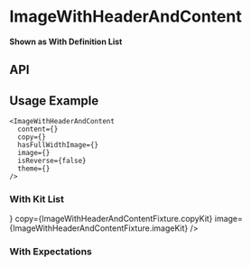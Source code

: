
<Meta
  title="Components/ImageWithHeaderAndContent"
  component={ImageWithHeaderAndContent}
  decorators={[withKnobs]}
/>

# ImageWithHeaderAndContent

**Shown as With Definition List**

<Preview>
  <Story name="Base component">
    <ImageWithHeaderAndContent
      backgroundColor={text('backgroundColor', '')}
      copy={{
        description: text(
          'description',
          ImageWithHeaderAndContentFixture.copy.description,
        ),
        eyebrow: text('eyebrow', ImageWithHeaderAndContentFixture.copy.eyebrow),
        heading: text('heading', ImageWithHeaderAndContentFixture.copy.heading),
        subHeading: text(
          'subHeading',
          ImageWithHeaderAndContentFixture.copy.subHeading,
        ),
      }}
      hasFullWidthImage={boolean('hasFullWidthImage', false)}
      image={ImageWithHeaderAndContentFixture.imageExpectations}
      isReverse={boolean('iReverse', false)}
      theme={select('theme', ['dark', 'light'], 'dark')}
    />
  </Story>
</Preview>

## API

<Props of={ImageWithHeaderAndContent} />

## Usage Example

```
<ImageWithHeaderAndContent
  content={}
  copy={}
  hasFullWidthImage={}
  image={}
  isReverse={false}
  theme={}
/>
```

### With Kit List

<Preview>
  <Story name="With Kit List">
    <ImageWithHeaderAndContent
      content={<KitList items={ImageWithHeaderAndContentFixture.kitList} />}
      copy={ImageWithHeaderAndContentFixture.copyKit}
      image={ImageWithHeaderAndContentFixture.imageKit}
    />
  </Story>
</Preview>

### With Expectations

<Preview>
  <Story name="With Expectations">
    <ImageWithHeaderAndContent
      copy={ImageWithHeaderAndContentFixture.copyExpectations}
      image={ImageWithHeaderAndContentFixture.imageExpectations}
      isReverse={true}
    />
  </Story>
</Preview>
